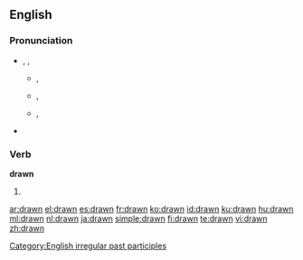 ==English==

{{rank|bit|Indian|produce|826|drawn|field|street|attempt}}

===Pronunciation===
* {{enPR|drôn}}, {{IPA|/drɔːn/}}, {{SAMPA|/drO:n/}}
** {{a|UK}} {{IPA|[dɹɔːn]}}, {{SAMPA|[dr\O:n]}}
** {{a|US}} {{IPA|[dɹɔn]}}, {{SAMPA|[dr\On]}}
**: {{audio|en-us-drawn.ogg|Audio (US)}}
** {{a|US|cot-caught}} {{IPA|[dɹɑn]}}, {{SAMPA|[dr\An]}}
* {{rhymes|ɔːn}}

===Verb===
'''drawn'''

# {{past participle of|[[draw]]}}

[[Category:English irregular past participles]]

[[ar:drawn]]
[[el:drawn]]
[[es:drawn]]
[[fr:drawn]]
[[ko:drawn]]
[[id:drawn]]
[[ku:drawn]]
[[hu:drawn]]
[[ml:drawn]]
[[nl:drawn]]
[[ja:drawn]]
[[simple:drawn]]
[[fi:drawn]]
[[te:drawn]]
[[vi:drawn]]
[[zh:drawn]]